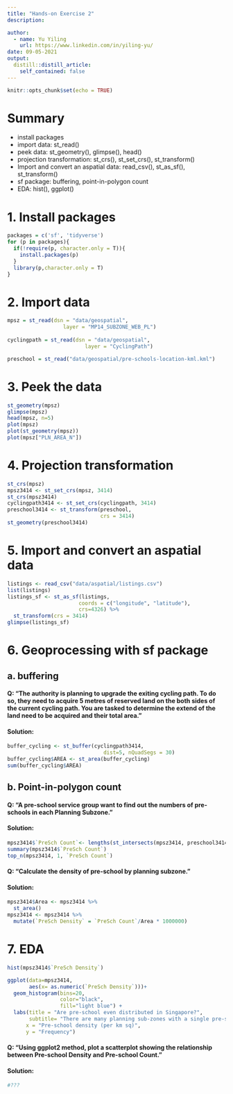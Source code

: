 ```yaml
---
title: "Hands-on Exercise 2"
description:

author:
  - name: Yu Yiling
    url: https://www.linkedin.com/in/yiling-yu/
date: 09-05-2021
output:
  distill::distill_article:
    self_contained: false
---
```



```r
knitr::opts_chunk$set(echo = TRUE)
```

# Summary
  * install packages
  * import data: st_read()
  * peek data: st_geometry(), glimpse(), head()
  * projection transformation: st_crs(), st_set_crs(), st_transform()
  * Import and convert an aspatial data: read_csv(), st_as_sf(), st_transform()
  * sf package: buffering, point-in-polygon count
  * EDA: hist(), ggplot()

# 1. Install packages

```r
packages = c('sf', 'tidyverse')
for (p in packages){
  if(!require(p, character.only = T)){
    install.packages(p)
  }
  library(p,character.only = T)
}
```

# 2. Import data

```r
mpsz = st_read(dsn = "data/geospatial", 
                  layer = "MP14_SUBZONE_WEB_PL")
                  
cyclingpath = st_read(dsn = "data/geospatial", 
                         layer = "CyclingPath")

preschool = st_read("data/geospatial/pre-schools-location-kml.kml")
```

# 3. Peek the data

```r
st_geometry(mpsz)
glimpse(mpsz)
head(mpsz, n=5) 
plot(mpsz)
plot(st_geometry(mpsz))
plot(mpsz["PLN_AREA_N"])
```

# 4. Projection transformation

```r
st_crs(mpsz)
mpsz3414 <- st_set_crs(mpsz, 3414)
st_crs(mpsz3414)
cyclingpath3414 <- st_set_crs(cyclingpath, 3414)
preschool3414 <- st_transform(preschool, 
                              crs = 3414)
st_geometry(preschool3414)
```

# 5. Import and convert an aspatial data

```r
listings <- read_csv("data/aspatial/listings.csv")
list(listings) 
listings_sf <- st_as_sf(listings, 
                       coords = c("longitude", "latitude"),
                       crs=4326) %>%
  st_transform(crs = 3414)
glimpse(listings_sf)
```

# 6. Geoprocessing with sf package

## a. buffering

#### Q: "The authority is planning to upgrade the exiting cycling path. To do so, they need to acquire 5 metres of reserved land on the both sides of the current cycling path. You are tasked to determine the extend of the land need to be acquired and their total area."

#### Solution:
```r
buffer_cycling <- st_buffer(cyclingpath3414, 
                               dist=5, nQuadSegs = 30)
buffer_cycling$AREA <- st_area(buffer_cycling)
sum(buffer_cycling$AREA)
```

## b. Point-in-polygon count

#### Q: "A pre-school service group want to find out the numbers of pre-schools in each Planning Subzone."

#### Solution:
```r
mpsz3414$`PreSch Count`<- lengths(st_intersects(mpsz3414, preschool3414))
summary(mpsz3414$`PreSch Count`)
top_n(mpsz3414, 1, `PreSch Count`)
```

#### Q: "Calculate the density of pre-school by planning subzone."

#### Solution:
```r
mpsz3414$Area <- mpsz3414 %>%
  st_area()
mpsz3414 <- mpsz3414 %>%
  mutate(`PreSch Density` = `PreSch Count`/Area * 1000000)
```

# 7. EDA

```r
hist(mpsz3414$`PreSch Density`)

ggplot(data=mpsz3414, 
       aes(x= as.numeric(`PreSch Density`)))+
  geom_histogram(bins=20, 
                 color="black", 
                 fill="light blue") +
  labs(title = "Are pre-school even distributed in Singapore?",
       subtitle= "There are many planning sub-zones with a single pre-school, on the other hand, \nthere are two planning sub-zones with at least 20 pre-schools",
      x = "Pre-school density (per km sq)",
      y = "Frequency")
```

#### Q: "Using ggplot2 method, plot a scatterplot showing the relationship between Pre-school Density and Pre-school Count."

#### Solution: 
```r
#???
```

